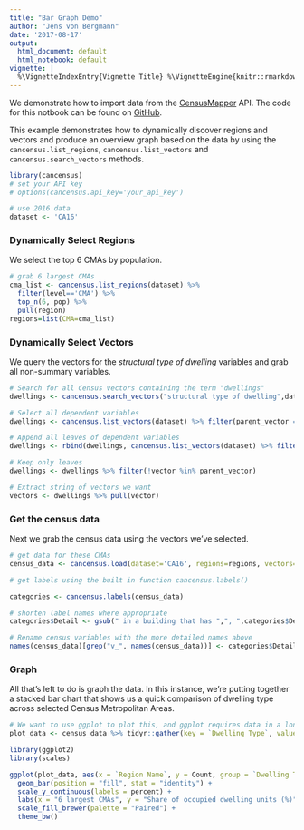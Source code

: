 ```yaml
---
title: "Bar Graph Demo"
author: "Jens von Bergmann"
date: '2017-08-17'
output:
  html_document: default
  html_notebook: default
vignette: |
  %\VignetteIndexEntry{Vignette Title} %\VignetteEngine{knitr::rmarkdown} %\VignetteEncoding{UTF-8}
---
```


We demonstrate how to import data from the [CensusMapper](https://CensusMapper.ca) API. The code for this notbook can be found on [GitHub](https://github.com/mountainMath/cancensus).

This example demonstrates how to dynamically discover regions and vectors and produce an overview graph based on the data by using the `cancensus.list_regions`, `cancensus.list_vectors` and `cancensus.search_vectors` methods.

```r
library(cancensus)
# set your API key
# options(cancensus.api_key='your_api_key')

# use 2016 data
dataset <- 'CA16'
```

### Dynamically Select Regions

We select the top 6 CMAs by population.
```r
# grab 6 largest CMAs
cma_list <- cancensus.list_regions(dataset) %>% 
  filter(level=='CMA') %>% 
  top_n(6, pop) %>%
  pull(region)
regions=list(CMA=cma_list)
```

### Dynamically Select Vectors

We query the vectors for the *structural type of dwelling* variables and grab all non-summary variables.
```r

# Search for all Census vectors containing the term "dwellings"
dwellings <- cancensus.search_vectors("structural type of dwelling",dataset)

# Select all dependent variables
dwellings <- cancensus.list_vectors(dataset) %>% filter(parent_vector == dwellings$vector)

# Append all leaves of dependent variables
dwellings <- rbind(dwellings, cancensus.list_vectors(dataset) %>% filter(parent_vector %in% dwellings$vector))

# Keep only leaves
dwellings <- dwellings %>% filter(!vector %in% parent_vector)

# Extract string of vectors we want 
vectors <- dwellings %>% pull(vector)

```


### Get the census data

Next we grab the census data using the vectors we've selected. 

```r
# get data for these CMAs
census_data <- cancensus.load(dataset='CA16', regions=regions, vectors=vectors, level='Regions',geo_format=NA,labels='short')

# get labels using the built in function cancensus.labels()

categories <- cancensus.labels(census_data)

# shorten label names where appropriate
categories$Detail <- gsub(" in a building that has ",", ",categories$Detail)

# Rename census variables with the more detailed names above
names(census_data)[grep("v_", names(census_data))] <- categories$Detail

```


### Graph

All that's left to do is graph the data. In this instance, we're putting together a stacked bar chart that shows us a quick comparison of dwelling type across selected Census Metropolitan Areas. 

```r

# We want to use ggplot to plot this, and ggplot requires data in a long format. Reshape and gather data using tidyr::gather
plot_data <- census_data %>% tidyr::gather(key = `Dwelling Type`, value = Count, `Single-detached house`:`Other single-attached house`)

library(ggplot2)
library(scales)

ggplot(plot_data, aes(x = `Region Name`, y = Count, group = `Dwelling Type`, fill = `Dwelling Type`)) +
  geom_bar(position = "fill", stat = "identity") +
  scale_y_continuous(labels = percent) + 
  labs(x = "6 largest CMAs", y = "Share of occupied dwelling units (%)", title="Occupied Private Dwellings by Structural Type of Dwelling",caption="Canada Census 2016 via cancensus & censusmapper.ca") +
  scale_fill_brewer(palette = "Paired") +
  theme_bw()
```
